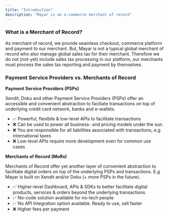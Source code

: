 ```yaml
---
title: "Introduction"
description: "Mayar is an e-commerce merchant of record"
---
```


### **What is a Merchant of Record?**

As merchant of record, we provide seamless checkout, commerce platform and payment to our merchant. But, Mayar is not a typical global merchant of record who also manage global sales tax for their merchant. Therefore we do not (not-yet) include sales tax processing in our platform, our merchants must process the sales tax reporting and payment by themselves.

### **Payment Service Providers vs. Merchants of Record**

**Payment Service Providers (PSPs)**

Xendit, Doku and other Payment Service Providers (PSPs) offer an accessible and convenient abstraction to faciliate transactions on top of underlying credit card network, banks and e-wallets.

- ✅ Powerful, flexibile & low-level APIs to facilitate transactions
- ❌ Can be used to power all business- and pricing models under the sun.
- ❌ You are responsible for all liabilities associated with transactions, e.g international taxes
- ❌ Low-level APIs require more development even for common use cases

**Merchants of Record (MoRs)**

Merchants of Record offer yet another layer of convenient abstraction to facilitate digital orders on top of the underlying PSPs and transactions. E.g Mayar is built on Xendit and/or Doku (\+ more PSPs in the future).

- ✅ Higher-level Dashboard, APIs & SDKs to better facilitate digital products, services & orders beyond the underlying transactions
- ✅ No-code solution available for no-tech people
- ✅ No API Integration option available. Ready to use, sell faster
- ❌ Higher fees per payment
